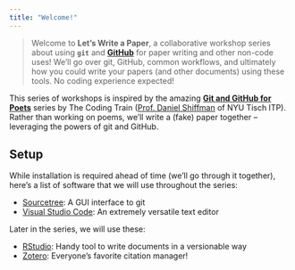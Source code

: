 ```yaml
---
title: "Welcome!"
---
```


> Welcome to **Let's Write a Paper**, a collaborative workshop series about using **`git`** and [**GitHub**](https://github.com) for paper writing and other non-code uses! We'll go over git, GitHub, common workflows, and ultimately how you could write your papers (and other documents) using these tools. No coding experience expected!

This series of workshops is inspired by the amazing [**Git and GitHub for Poets**](https://thecodingtrain.com/beginners/git-and-github/) series by The Coding Train ([Prof. Daniel Shiffman](https://tisch.nyu.edu/about/directory/itp/1984778605) of NYU Tisch ITP). Rather than working on poems, we'll write a (fake) paper together -- leveraging the powers of git and GitHub.

## Setup

While installation is required ahead of time (we'll go through it together), here's a list of software that we will use throughout the series:

- [Sourcetree](https://www.sourcetreeapp.com/): A GUI interface to git
- [Visual Studio Code](https://code.visualstudio.com/): An extremely versatile text editor

Later in the series, we will use these:

- [RStudio](https://www.rstudio.com/products/rstudio/download/): Handy tool to write documents in a versionable way
- [Zotero](https://www.zotero.org/): Everyone's favorite citation manager!